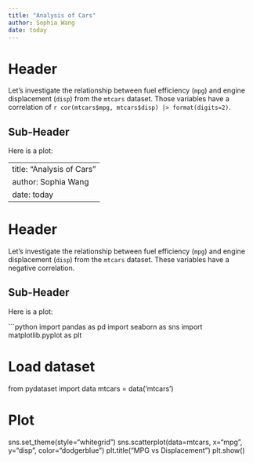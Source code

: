 ```yaml
---
title: "Analysis of Cars"
author: Sophia Wang
date: today
---
```


# Header

Let's investigate the relationship between fuel efficiency (`mpg`) and engine displacement (`disp`) from the `mtcars` dataset. Those variables have a correlation of `r cor(mtcars$mpg, mtcars$disp) |> format(digits=2)`.

## Sub-Header

Here is a plot:

---
title: "Analysis of Cars"
author: Sophia Wang
date: today
---

# Header

Let's investigate the relationship between fuel efficiency (`mpg`) and engine displacement (`disp`) from the `mtcars` dataset. These variables have a negative correlation.

## Sub-Header

Here is a plot:

```python
import pandas as pd
import seaborn as sns
import matplotlib.pyplot as plt

# Load dataset
from pydataset import data
mtcars = data('mtcars')

# Plot
sns.set_theme(style="whitegrid")
sns.scatterplot(data=mtcars, x="mpg", y="disp", color="dodgerblue")
plt.title("MPG vs Displacement")
plt.show()


